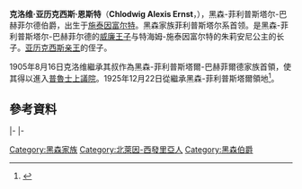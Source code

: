 {{Infobox noble
| name        = 克洛维
| image       = Chlodwig, Landgrave of Hesse-Philippsthal-Barchfeld.jpg
| caption     = 1899年的克洛维
| birth_date  = {{Birth date|1876|7|30|df=y}}
| birth_place = [[施泰因富尔特|施泰因富尔特]]
| death_date  = {{Death date and age|1954|11|17|1876|7|30|df=y}}
| death_place = [[巴特黑斯费尔德|巴特黑斯费尔德]]
| noble family= [[黑森王朝|黑森家族]]
| father      = [[黑森-菲利普斯塔爾-巴赫菲爾德的威廉_(1831-1890)|威廉王子]]
| mother      = 特海姆-施泰因富尔特的朱莉安尼公主
| spouse      = 索尔姆斯-霍亨索尔姆斯-莱赫的卡羅琳
| issue       = [[黑森-菲利普斯塔爾-巴赫菲爾德的威廉_(1905-1942)|威廉王子]]<br>恩斯特·路德维希<br>亚历山大·腓特烈<br>维多利亚·塞西莉亚
}}

'''克洛维·亚历克西斯·恩斯特'''（'''Chlodwig Alexis Ernst'''，{{bd|1876年|7月30日|1954年|11月17日}}），黑森-菲利普斯塔尔-巴赫菲尔德伯爵，出生于[[施泰因富尔特|施泰因富尔特]]。黑森家族菲利普斯塔尔系首领。是黑森-菲利普斯塔尔-巴赫菲尔德的[[黑森-菲利普斯塔爾-巴赫菲爾德的威廉_(1905-1942)|威廉王子]]与特海姆-施泰因富尔特的朱莉安尼公主的长子。[[亚历克西斯_(黑森-菲利普斯塔尔-巴赫菲尔德)|亚历克西斯亲王]]的侄子。

1905年8月16日克洛维繼承其叔{{tsl|en|Alexis, Landgrave of Hesse-Philippsthal-Barchfeld|阿歷斯，黑森-菲利普斯塔爾-巴赫菲爾德伯爵|阿歷斯伯爵}}作為黑森-菲利普斯塔爾-巴赫菲爾德家族首領，使其得以進入[[普魯士上議院|普魯士上議院]]。1925年12月22日從{{tsl|en|Alexis, Landgrave of Hesse-Philippsthal-Barchfeld|歐內斯特，黑森-菲利普斯塔爾伯爵|歐內斯特伯爵}}繼承黑森-菲利普斯塔爾領地<ref name=gotha>{{cite book |title=Gothaischer Hofkalender Genealogisches Taschenbuch der Fürstlichen Häuser |year=1929 |publisher=[[Justus_Perthes_(publishing_company)|Justus Perthes]] |page=480}}</ref>。

== 參考資料 ==
{{reflist}}

{{Germany-poli-bio-stub}}

{{S-start}}
{{S-hou|[[黑森王朝|黑森王朝]]|1876年|7月30日|1954年|11月17日}}
{{S-pre|}}
|-
{{S-bef|before=[[亞歷克西斯_(黑森-菲利普斯塔爾-巴赫菲爾德)|亞歷克西斯]]}}
{{S-tul|title=[[黑森统治者列表#黑森-菲利普斯塔爾-巴赫菲爾德伯爵|黑森-菲利普斯塔爾-巴赫菲爾德伯爵]]|years=1905年8月16日－1954年11月17日|reason=[[普奧戰爭|1866年伯國被普魯士吞併]]}}
{{S-aft|after=[[黑森的威廉王子_(黑森-菲利普斯塔尔-巴赫菲尔德)|威廉]]|rows=2}}
|-
{{S-bef|before={{link-en|恩斯特 (黑森-菲利普斯塔爾伯爵)|Ernest, Landgrave of Hesse-Philippsthal|恩斯特}}}}
{{S-tul|title=[[黑森统治者列表#黑森-菲利普斯塔爾伯爵|黑森-菲利普斯塔爾伯爵]]|years=1925年12月22日－1954年11月17日|reason=[[普奧戰爭|1866年伯國被普魯士吞併]]}}
{{S-end}}

[[Category:黑森家族|Category:黑森家族]]
[[Category:北萊因-西發里亞人|Category:北萊因-西發里亞人]]
[[Category:黑森伯爵|Category:黑森伯爵]]